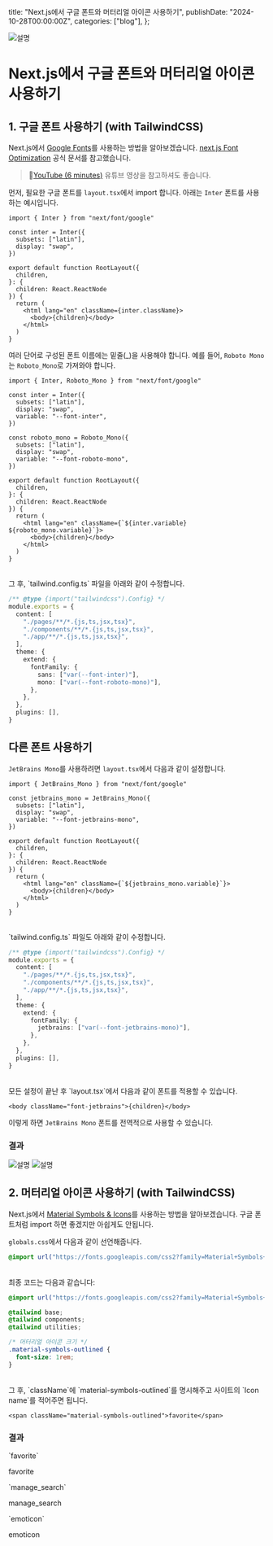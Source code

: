   title: "Next.js에서 구글 폰트와 머터리얼 아이콘 사용하기",
  publishDate: "2024-10-28T00:00:00Z",
  categories: ["blog"],
};

<img src="https://i.imgur.com/7i1FsQq.png" alt="설명" className="w-[44rem] h-[27rem] rounded-lg drop-shadow-lg" />

# Next.js에서 구글 폰트와 머터리얼 아이콘 사용하기

## 1. 구글 폰트 사용하기 (with TailwindCSS)

Next.js에서 [Google Fonts](https://fonts.google.com/)를 사용하는 방법을 알아보겠습니다. [next.js Font Optimization](https://nextjs.org/docs/app/building-your-application/optimizing/fonts) 공식 문서를 참고했습니다.

> 🎥[YouTube (6 minutes)](https://www.youtube.com/watch?v=L8_98i_bMMA) 유튜브 영상을 참고하셔도 좋습니다.

먼저, 필요한 구글 폰트를 `layout.tsx`에서 import 합니다. 아래는 `Inter` 폰트를 사용하는 예시입니다.

```tsx
import { Inter } from "next/font/google"

const inter = Inter({
  subsets: ["latin"],
  display: "swap",
})

export default function RootLayout({
  children,
}: {
  children: React.ReactNode
}) {
  return (
    <html lang="en" className={inter.className}>
      <body>{children}</body>
    </html>
  )
}
```

여러 단어로 구성된 폰트 이름에는 밑줄(_)을 사용해야 합니다. 예를 들어, `Roboto Mono`는 `Roboto_Mono`로 가져와야 합니다.
<br/>

```tsx
import { Inter, Roboto_Mono } from "next/font/google"
 
const inter = Inter({
  subsets: ["latin"],
  display: "swap",
  variable: "--font-inter",
})
 
const roboto_mono = Roboto_Mono({
  subsets: ["latin"],
  display: "swap",
  variable: "--font-roboto-mono",
})
 
export default function RootLayout({
  children,
}: {
  children: React.ReactNode
}) {
  return (
    <html lang="en" className={`${inter.variable} ${roboto_mono.variable}`}>
      <body>{children}</body>
    </html>
  )
}
```

<br/>
그 후, `tailwind.config.ts` 파일을 아래와 같이 수정합니다.

```ts {10-12}
/** @type {import("tailwindcss").Config} */
module.exports = {
  content: [
    "./pages/**/*.{js,ts,jsx,tsx}",
    "./components/**/*.{js,ts,jsx,tsx}",
    "./app/**/*.{js,ts,jsx,tsx}",
  ],
  theme: {
    extend: {
      fontFamily: {
        sans: ["var(--font-inter)"],
        mono: ["var(--font-roboto-mono)"],
      },
    },
  },
  plugins: [],
}
```

## 다른 폰트 사용하기

`JetBrains Mono`를 사용하려면 `layout.tsx`에서 다음과 같이 설정합니다.
 
```tsx
import { JetBrains_Mono } from "next/font/google"

const jetbrains_mono = JetBrains_Mono({
  subsets: ["latin"],
  display: "swap",
  variable: "--font-jetbrains-mono",
})
 
export default function RootLayout({
  children,
}: {
  children: React.ReactNode
}) {
  return (
    <html lang="en" className={`${jetbrains_mono.variable}`}>
      <body>{children}</body>
    </html>
  )
}
```

<br/>
`tailwind.config.ts` 파일도 아래와 같이 수정합니다.

```ts {11}
/** @type {import("tailwindcss").Config} */
module.exports = {
  content: [
    "./pages/**/*.{js,ts,jsx,tsx}",
    "./components/**/*.{js,ts,jsx,tsx}",
    "./app/**/*.{js,ts,jsx,tsx}",
  ],
  theme: {
    extend: {
      fontFamily: {
        jetbrains: ["var(--font-jetbrains-mono)"],
      },
    },
  },
  plugins: [],
}
```

<br/>
모든 설정이 끝난 후  `layout.tsx`에서 다음과 같이 폰트를 적용할 수 있습니다.

```tsx
<body className="font-jetbrains">{children}</body>
```

이렇게 하면 `JetBrains Mono` 폰트를 전역적으로 사용할 수 있습니다.

### 결과

<div className="flex">
  <img src="https://i.imgur.com/QGzxuDo.png" alt="설명" className="w-[28rem] h-[17rem] mr-4 rounded-lg" />
  <img src="https://i.imgur.com/7i1FsQq.png" alt="설명" className="w-[28rem] h-[17rem] rounded-lg" />
</div>

## 2. 머터리얼 아이콘 사용하기 (with TailwindCSS)

Next.js에서 [Material Symbols & Icons](https://fonts.google.com/icons)를 사용하는 방법을 알아보겠습니다. 구글 폰트처럼 import 하면 좋겠지만 아쉽게도 안됩니다.

`globals.css`에서 다음과 같이 선언해줍니다.

```css
@import url("https://fonts.googleapis.com/css2?family=Material+Symbols+Outlined:opsz,wght,FILL,GRAD@20..48,100..700,0..1,-50..200");
```

<br/>
최종 코드는 다음과 같습니다:

```css
@import url("https://fonts.googleapis.com/css2?family=Material+Symbols+Outlined:opsz,wght,FILL,GRAD@20..48,100..700,0..1,-50..200");

@tailwind base;
@tailwind components;
@tailwind utilities;

/* 머터리얼 아이콘 크기 */
.material-symbols-outlined {
  font-size: 1rem;
}
```

<br/>
그 후, `className`에 `material-symbols-outlined`를 명시해주고 사이트의 `Icon name`를 적어주면 됩니다.

```tsx
<span className="material-symbols-outlined">favorite</span>
```

### 결과

<p className="m-0">`favorite`</p>
<span className="material-symbols-outlined">
  <p className="m-0">favorite</p>
</span>
<p className="m-0">`manage_search`</p>
<span className="material-symbols-outlined">
  <p className="m-0">manage_search</p>
</span>
<p className="m-0">`emoticon`</p>
<span className="material-symbols-outlined">
  <p className="m-0">emoticon</p>
</span>